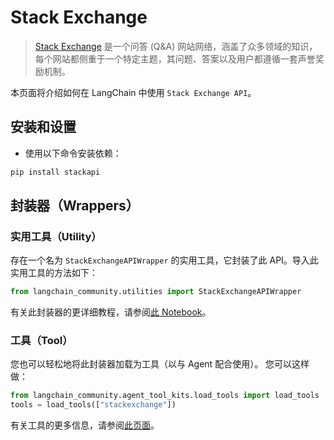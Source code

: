 # Stack Exchange

>[Stack Exchange](https://en.wikipedia.org/wiki/Stack_Exchange) 是一个问答 (Q&A) 网站网络，涵盖了众多领域的知识，每个网站都侧重于一个特定主题，其问题、答案以及用户都遵循一套声誉奖励机制。

本页面将介绍如何在 LangChain 中使用 `Stack Exchange API`。

## 安装和设置
- 使用以下命令安装依赖：
```bash
pip install stackapi
```

## 封装器（Wrappers）

### 实用工具（Utility）

存在一个名为 `StackExchangeAPIWrapper` 的实用工具，它封装了此 API。导入此实用工具的方法如下：

```python
from langchain_community.utilities import StackExchangeAPIWrapper
```

有关此封装器的更详细教程，请参阅[此 Notebook](/docs/integrations/tools/stackexchange)。

### 工具（Tool）

您也可以轻松地将此封装器加载为工具（以与 Agent 配合使用）。
您可以这样做：
```python
from langchain_community.agent_tool_kits.load_tools import load_tools
tools = load_tools(["stackexchange"])
```

有关工具的更多信息，请参阅[此页面](/docs/how_to/tools_builtin)。